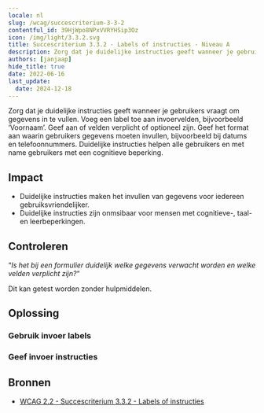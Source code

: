 ```yaml
---
locale: nl
slug: /wcag/succescriterium-3-3-2
contentful_id: 39HjWpo8NPxVVRYHSip3Oz
icon: /img/light/3.3.2.svg
title: Succescriterium 3.3.2 - Labels of instructies - Niveau A
description: Zorg dat je duidelijke instructies geeft wanneer je gebruikers vraagt om gegevens in te vullen. Voeg een label toe aan invoervelden, bijvoorbeeld ‘Voornaam’. Geef aan of velden verplicht of optioneel zijn. Geef het format aan waarin gebruikers gegevens moeten invullen, bijvoorbeeld bij datums en telefoonnummers. Duidelijke instructies helpen alle gebruikers en met name gebruikers met een cognitieve beperking.
authors: [janjaap]
hide_title: true
date: 2022-06-16
last_update:
  date: 2024-12-18
---
```


<Hero
  title="Labels of instructies"
  image="/img/light/3.3.2.svg"
  alt="WCAG 3.3.2 icon"
  prefix="Succescriterium 3.3.2"
  suffix="Niveau A"
/>

Zorg dat je duidelijke instructies geeft wanneer je gebruikers vraagt om gegevens in te vullen. Voeg een label toe aan invoervelden, bijvoorbeeld ‘Voornaam’. Geef aan of velden verplicht of optioneel zijn. Geef het format aan waarin gebruikers gegevens moeten invullen, bijvoorbeeld bij datums en telefoonnummers. Duidelijke instructies helpen alle gebruikers en met name gebruikers met een cognitieve beperking.

## Impact

- Duidelijke instructies maken het invullen van gegevens voor iedereen gebruiksvriendelijker.
- Duidelijke instructies zijn onmsibaar voor mensen met cognitieve-, taal- en leerbeperkingen.

## Controleren

“*Is het bij een formulier duidelijk welke gegevens verwacht worden en welke velden verplicht zijn?*“

Dit kan getest worden zonder hulpmiddelen.

## Oplossing

### Gebruik invoer labels

<CodeSample id="input-label" locale="nl"/>

### Geef invoer instructies

<CodeSample id="input-instructions" locale="nl"/>

## Bronnen

- [WCAG 2.2 - Succescriterium 3.3.2 - Labels of instructies](https://www.w3.org/Translations/WCAG22-nl/#labels-of-instructies)

